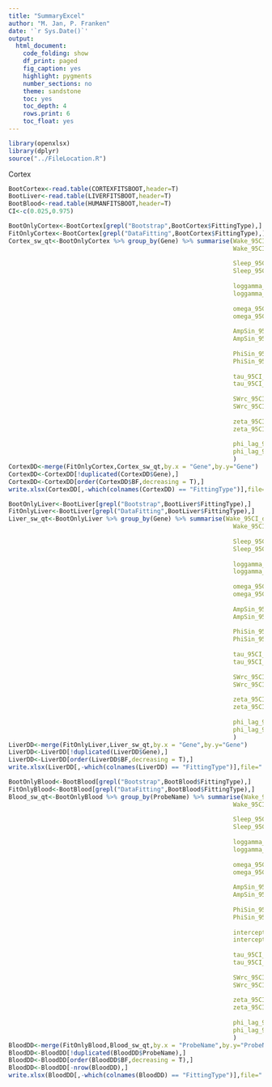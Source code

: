 ---
title: "SummaryExcel"
author: "M. Jan, P. Franken"
date: '`r Sys.Date()`'
output:
  html_document:
    code_folding: show
    df_print: paged
    fig_caption: yes
    highlight: pygments
    number_sections: no
    theme: sandstone
    toc: yes
    toc_depth: 4
    rows.print: 6
    toc_float: yes
---


```{r}
library(openxlsx)
library(dplyr)
source("../FileLocation.R")
```

Cortex

```{r}
BootCortex<-read.table(CORTEXFITSBOOT,header=T)
BootLiver<-read.table(LIVERFITSBOOT,header=T)
BootBlood<-read.table(HUMANFITSBOOT,header=T)
CI<-c(0.025,0.975)
```

```{r}
BootOnlyCortex<-BootCortex[grepl("Bootstrap",BootCortex$FittingType),]
FitOnlyCortex<-BootCortex[grepl("DataFitting",BootCortex$FittingType),]
Cortex_sw_qt<-BootOnlyCortex %>% group_by(Gene) %>% summarise(Wake_95CI_down=quantile(Wake,prob=CI[1],na.rm=T),
                                                              Wake_95CI_up=quantile(Wake,prob=CI[2],na.rm=T),
                                                              
                                                              Sleep_95CI_down=quantile(Sleep,prob=CI[1],na.rm=T),
                                                              Sleep_95CI_up=quantile(Sleep,prob=CI[2],na.rm=T),
                                                              
                                                              loggamma_95CI_down=quantile(loggamma,prob=CI[1],na.rm=T),
                                                              loggamma_95CI_up=quantile(loggamma,prob=CI[2],na.rm=T),
                                                              
                                                              omega_95CI_down=quantile(omega,prob=CI[1],na.rm=T),
                                                              omega_95CI_up=quantile(omega,prob=CI[2],na.rm=T),
                                                              
                                                              AmpSin_95CI_down=quantile(AmpSin,prob=CI[1],na.rm=T),
                                                              AmpSin_95CI_up=quantile(AmpSin,prob=CI[2],na.rm=T),
                                                              
                                                              PhiSin_95CI_down=quantile(PhiSin,prob=CI[1],na.rm=T),
                                                              PhiSin_95CI_up=quantile(PhiSin,prob=CI[2],na.rm=T),
                                                              
                                                              tau_95CI_down=quantile(tau,prob=CI[1],na.rm=T),
                                                              tau_95CI_up=quantile(tau,prob=CI[2],na.rm=T),
                                                              
                                                              SWrc_95CI_down=quantile(SWrc,prob=CI[1],na.rm=T),
                                                              SWrc_95CI_up=quantile(SWrc,prob=CI[2],na.rm=T),
                                                              
                                                              zeta_95CI_down=quantile(zeta,prob=CI[1],na.rm=T),
                                                              zeta_95CI_up=quantile(zeta,prob=CI[2],na.rm=T),
                                                              
                                                              phi_lag_95CI_down=quantile(phi_lag,prob=CI[1],na.rm=T),
                                                              phi_lag_95CI_up=quantile(phi_lag,prob=CI[2],na.rm=T),
                                                              )
CortexDD<-merge(FitOnlyCortex,Cortex_sw_qt,by.x = "Gene",by.y="Gene")
CortexDD<-CortexDD[!duplicated(CortexDD$Gene),]
CortexDD<-CortexDD[order(CortexDD$BF,decreasing = T),]
write.xlsx(CortexDD[,-which(colnames(CortexDD) == "FittingType")],file="../../Docs/Manuscript/Rebuttal_CellSystems/CortexFits.xlsx")
```

```{r}
BootOnlyLiver<-BootLiver[grepl("Bootstrap",BootLiver$FittingType),]
FitOnlyLiver<-BootLiver[grepl("DataFitting",BootLiver$FittingType),]
Liver_sw_qt<-BootOnlyLiver %>% group_by(Gene) %>% summarise(Wake_95CI_down=quantile(Wake,prob=CI[1],na.rm=T),
                                                              Wake_95CI_up=quantile(Wake,prob=CI[2],na.rm=T),
                                                              
                                                              Sleep_95CI_down=quantile(Sleep,prob=CI[1],na.rm=T),
                                                              Sleep_95CI_up=quantile(Sleep,prob=CI[2],na.rm=T),
                                                              
                                                              loggamma_95CI_down=quantile(loggamma,prob=CI[1],na.rm=T),
                                                              loggamma_95CI_up=quantile(loggamma,prob=CI[2],na.rm=T),
                                                              
                                                              omega_95CI_down=quantile(omega,prob=CI[1],na.rm=T),
                                                              omega_95CI_up=quantile(omega,prob=CI[2],na.rm=T),
                                                              
                                                              AmpSin_95CI_down=quantile(AmpSin,prob=CI[1],na.rm=T),
                                                              AmpSin_95CI_up=quantile(AmpSin,prob=CI[2],na.rm=T),
                                                              
                                                              PhiSin_95CI_down=quantile(PhiSin,prob=CI[1],na.rm=T),
                                                              PhiSin_95CI_up=quantile(PhiSin,prob=CI[2],na.rm=T),
                                                              
                                                              tau_95CI_down=quantile(tau,prob=CI[1],na.rm=T),
                                                              tau_95CI_up=quantile(tau,prob=CI[2],na.rm=T),
                                                              
                                                              SWrc_95CI_down=quantile(SWrc,prob=CI[1],na.rm=T),
                                                              SWrc_95CI_up=quantile(SWrc,prob=CI[2],na.rm=T),
                                                              
                                                              zeta_95CI_down=quantile(zeta,prob=CI[1],na.rm=T),
                                                              zeta_95CI_up=quantile(zeta,prob=CI[2],na.rm=T),
                                                              
                                                              phi_lag_95CI_down=quantile(phi_lag,prob=CI[1],na.rm=T),
                                                              phi_lag_95CI_up=quantile(phi_lag,prob=CI[2],na.rm=T),
                                                              )
LiverDD<-merge(FitOnlyLiver,Liver_sw_qt,by.x = "Gene",by.y="Gene")
LiverDD<-LiverDD[!duplicated(LiverDD$Gene),]
LiverDD<-LiverDD[order(LiverDD$BF,decreasing = T),]
write.xlsx(LiverDD[,-which(colnames(LiverDD) == "FittingType")],file="../../Docs/Manuscript/Rebuttal_CellSystems/LiverFits.xlsx")
```



```{r}
BootOnlyBlood<-BootBlood[grepl("Bootstrap",BootBlood$FittingType),]
FitOnlyBlood<-BootBlood[grepl("DataFitting",BootBlood$FittingType),]
Blood_sw_qt<-BootOnlyBlood %>% group_by(ProbeName) %>% summarise(Wake_95CI_down=quantile(Wake,prob=CI[1],na.rm=T),
                                                              Wake_95CI_up=quantile(Wake,prob=CI[2],na.rm=T),
                                                              
                                                              Sleep_95CI_down=quantile(Sleep,prob=CI[1],na.rm=T),
                                                              Sleep_95CI_up=quantile(Sleep,prob=CI[2],na.rm=T),
                                                              
                                                              loggamma_95CI_down=quantile(loggamma,prob=CI[1],na.rm=T),
                                                              loggamma_95CI_up=quantile(loggamma,prob=CI[2],na.rm=T),
                                                              
                                                              omega_95CI_down=quantile(omega,prob=CI[1],na.rm=T),
                                                              omega_95CI_up=quantile(omega,prob=CI[2],na.rm=T),
                                                              
                                                              AmpSin_95CI_down=quantile(AmpSin,prob=CI[1],na.rm=T),
                                                              AmpSin_95CI_up=quantile(AmpSin,prob=CI[2],na.rm=T),
                                                              
                                                              PhiSin_95CI_down=quantile(PhiSin,prob=CI[1],na.rm=T),
                                                              PhiSin_95CI_up=quantile(PhiSin,prob=CI[2],na.rm=T),
                                                              
                                                              intercept_95CI_down=quantile(intercept,prob=CI[1],na.rm=T),
                                                              intercept_95CI_up=quantile(intercept,prob=CI[2],na.rm=T),
                                                              
                                                              tau_95CI_down=quantile(tau,prob=CI[1],na.rm=T),
                                                              tau_95CI_up=quantile(tau,prob=CI[2],na.rm=T),
                                                              
                                                              SWrc_95CI_down=quantile(SWrc,prob=CI[1],na.rm=T),
                                                              SWrc_95CI_up=quantile(SWrc,prob=CI[2],na.rm=T),
                                                              
                                                              zeta_95CI_down=quantile(zeta,prob=CI[1],na.rm=T),
                                                              zeta_95CI_up=quantile(zeta,prob=CI[2],na.rm=T),
                                                              
                                                              phi_lag_95CI_down=quantile(phi_lag,prob=CI[1],na.rm=T),
                                                              phi_lag_95CI_up=quantile(phi_lag,prob=CI[2],na.rm=T),
                                                              )
BloodDD<-merge(FitOnlyBlood,Blood_sw_qt,by.x = "ProbeName",by.y="ProbeName",all.x = T)
BloodDD<-BloodDD[!duplicated(BloodDD$ProbeName),]
BloodDD<-BloodDD[order(BloodDD$BF,decreasing = T),]
BloodDD<-BloodDD[-nrow(BloodDD),]
write.xlsx(BloodDD[,-which(colnames(BloodDD) == "FittingType")],file="../../Docs/Manuscript/Rebuttal_CellSystems/BloodFits.xlsx")
```


